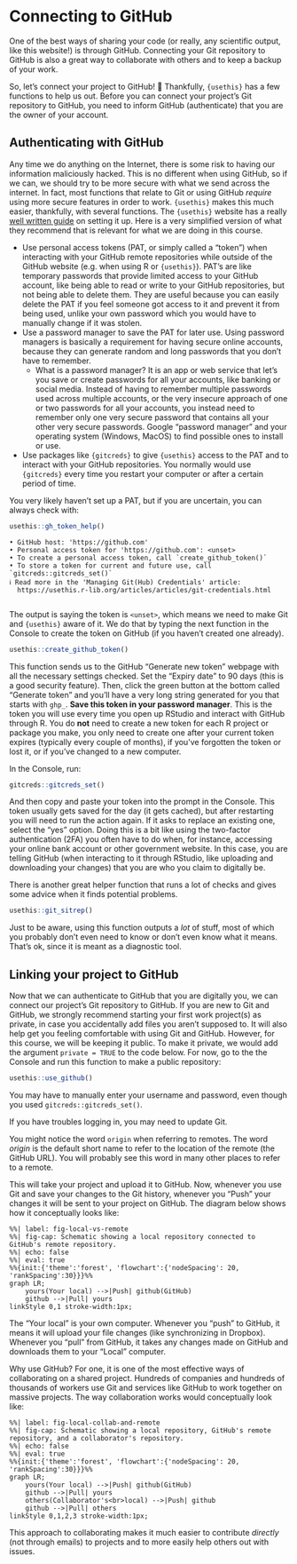 # Connecting to GitHub {#sec-connect-github}

One of the best ways of sharing your code (or really, any scientific
output, like this website!) is through GitHub. Connecting your Git
repository to GitHub is also a great way to collaborate with others and
to keep a backup of your work.

So, let's connect your project to GitHub! 🥳 Thankfully, `{usethis}` has
a few functions to help us out. Before you can connect your project's
Git repository to GitHub, you need to inform GitHub (authenticate) that
you are the owner of your account.

## Authenticating with GitHub

Any time we do anything on the Internet, there is some risk to having
our information maliciously hacked. This is no different when using
GitHub, so if we can, we should try to be more secure with what we send
across the internet. In fact, most functions that relate to Git or using
GitHub *require* using more secure features in order to work.
`{usethis}` makes this much easier, thankfully, with several functions.
The `{usethis}` website has a really [well written
guide](https://usethis.r-lib.org/articles/articles/git-credentials.html)
on setting it up. Here is a very simplified version of what they
recommend that is relevant for what we are doing in this course.

-   Use personal access tokens (PAT, or simply called a "token") when
    interacting with your GitHub remote repositories while outside of
    the GitHub website (e.g. when using R or `{usethis}`). PAT's are
    like temporary passwords that provide limited access to your GitHub
    account, like being able to read or write to your GitHub
    repositories, but not being able to delete them. They are useful
    because you can easily delete the PAT if you feel someone got access
    to it and prevent it from being used, unlike your own password which
    you would have to manually change if it was stolen.
-   Use a password manager to save the PAT for later use. Using password
    managers is basically a requirement for having secure online
    accounts, because they can generate random and long passwords that
    you don't have to remember.
    -   What is a password manager? It is an app or web service that
        let's you save or create passwords for all your accounts, like
        banking or social media. Instead of having to remember multiple
        passwords used across multiple accounts, or the very insecure
        approach of one or two passwords for all your accounts, you
        instead need to remember only one very secure password that
        contains all your other very secure passwords. Google "password
        manager" and your operating system (Windows, MacOS) to find
        possible ones to install or use.
-   Use packages like `{gitcreds}` to give `{usethis}` access to the PAT
    and to interact with your GitHub repositories. You normally would
    use `{gitcreds}` every time you restart your computer or after a
    certain period of time.

You very likely haven't set up a PAT, but if you are uncertain, you can
always check with:

``` r
usethis::gh_token_help()
```

    • GitHub host: 'https://github.com'
    • Personal access token for 'https://github.com': <unset>
    • To create a personal access token, call `create_github_token()`
    • To store a token for current and future use, call `gitcreds::gitcreds_set()`
    ℹ Read more in the 'Managing Git(Hub) Credentials' article:
      https://usethis.r-lib.org/articles/articles/git-credentials.html
      

The output is saying the token is `<unset>`, which means we need to make
Git and `{usethis}` aware of it. We do that by typing the next function
in the Console to create the token on GitHub (if you haven't created one
already).

``` r
usethis::create_github_token()
```

This function sends us to the GitHub "Generate new token" webpage with
all the necessary settings checked. Set the "Expiry date" to 90 days
(this is a good security feature). Then, click the green button at the
bottom called "Generate token" and you'll have a very long string
generated for you that starts with `ghp_`. **Save this token in your
password manager**. This is the token you will use every time you open
up RStudio and interact with GitHub through R. You do **not** need to
create a new token for each R project or package you make, you only need
to create one after your current token expires (typically every couple
of months), if you've forgotten the token or lost it, or if you've
changed to a new computer.

In the Console, run:

``` r
gitcreds::gitcreds_set()
```

And then copy and paste your token into the prompt in the Console. This
token usually gets saved for the day (it gets cached), but after
restarting you will need to run the action again. If it asks to replace
an existing one, select the "yes" option. Doing this is a bit like using
the two-factor authentication (2FA) you often have to do when, for
instance, accessing your online bank account or other government
website. In this case, you are telling GitHub (when interacting to it
through RStudio, like uploading and downloading your changes) that you
are who you claim to digitally be.

::: callout-tip
There is another great helper function that runs a lot of checks and
gives some advice when it finds potential problems.

``` r
usethis::git_sitrep()
```

Just to be aware, using this function outputs a *lot* of stuff, most of
which you probably don't even need to know or don't even know what it
means. That's ok, since it is meant as a diagnostic tool.
:::

## Linking your project to GitHub

Now that we can authenticate to GitHub that you are digitally you, we
can connect our project's Git repository to GitHub. If you are new to
Git and GitHub, we strongly recommend starting your first work
project(s) as private, in case you accidentally add files you aren't
supposed to. It will also help get you feeling comfortable with using
Git and GitHub. However, for this course, we will be keeping it public.
To make it private, we would add the argument `private = TRUE` to the
code below. For now, go to the the Console and run this function to make
a public repository:

``` r
usethis::use_github()
```

::: callout-note
You may have to manually enter your username and password, even though
you used `gitcreds::gitcreds_set()`.

If you have troubles logging in, you may need to update Git.
:::

You might notice the word `origin` when referring to remotes. The word
*origin* is the default short name to refer to the location of the
remote (the GitHub URL). You will probably see this word in many other
places to refer to a remote.

This will take your project and upload it to GitHub. Now, whenever you
use Git and save your changes to the Git history, whenever you "Push"
your changes it will be sent to your project on GitHub. The diagram
below shows how it conceptually looks like:

```mermaid
%%| label: fig-local-vs-remote
%%| fig-cap: Schematic showing a local repository connected to GitHub's remote repository.
%%| echo: false
%%| eval: true
%%{init:{'theme':'forest', 'flowchart':{'nodeSpacing': 20, 'rankSpacing':30}}}%%
graph LR;
    yours(Your local) -->|Push| github(GitHub)
    github -->|Pull| yours
linkStyle 0,1 stroke-width:1px;
```

The "Your local" is your own computer. Whenever you "push" to GitHub, it
means it will upload your file changes (like synchronizing in Dropbox).
Whenever you "pull" from GitHub, it takes any changes made on GitHub and
downloads them to your "Local" computer.

Why use GitHub? For one, it is one of the most effective ways of
collaborating on a shared project. Hundreds of companies and hundreds of
thousands of workers use Git and services like GitHub to work together
on massive projects. The way collaboration works would conceptually look
like:

```mermaid
%%| label: fig-local-collab-and-remote
%%| fig-cap: Schematic showing a local repository, GitHub's remote repository, and a collaborator's repository.
%%| echo: false
%%| eval: true
%%{init:{'theme':'forest', 'flowchart':{'nodeSpacing': 20, 'rankSpacing':30}}}%%
graph LR;
    yours(Your local) -->|Push| github(GitHub)
    github -->|Pull| yours
    others(Collaborator's<br>local) -->|Push| github
    github -->|Pull| others
linkStyle 0,1,2,3 stroke-width:1px;
```

This approach to collaborating makes it much easier to contribute
*directly* (not through emails) to projects and to more easily help
others out with issues.
